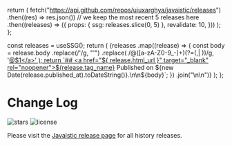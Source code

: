 
  return (
    fetch("https://api.github.com/repos/uiuxarghya/javaistic/releases")
      .then((res) => res.json())
      // we keep the most recent 5 releases here
      .then((releases) => ({
        props: { ssg: releases.slice(0, 5) },
        revalidate: 10,
      }))
  );
};

  const releases = useSSG();
  return (
    <Markdown>
      {releases
        .map((release) => {
          const body = release.body
            .replace(/&#39;/g, "'")
            .replace(
              /@([a-zA-Z0-9_-]+)(?=(,| ))/g,
              '<a href="https://github.com/$1" target="_blank" rel="noopener">@$1</a>'
            );
          return `## <a href="${
            release.html_url
          }" target="_blank" rel="noopener">${release.tag_name}</a> 
Published on ${new Date(release.published_at).toDateString()}.\n\n${body}`;
        })
        .join("\n\n")}
    </Markdown>
  );
};

# Change Log
<p className="flex h-6">
  <img
    alt="stars"
    src="https://badgen.net/github/release/uiuxarghya/javaistic"
    className="inline-block mr-2"
  />
  <img
    alt="license"
    src="https://badgen.net/github/license/uiuxarghya/javaistic"
    className="inline-block mr-2"
  />
</p>

Please visit the [Javaistic release page](https://github.com/uiuxarghya/javaistic/releases)
for all history releases.

<ReleasesRenderer />
